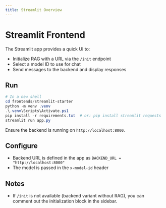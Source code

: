 ```yaml
---
title: Streamlit Overview
---
```


# Streamlit Frontend

The Streamlit app provides a quick UI to:

- Initialize RAG with a URL via the `/init` endpoint
- Select a model ID to use for chat
- Send messages to the backend and display responses

## Run

```powershell
# In a new shell
cd frontends/streamlit-starter
python -m venv .venv
.\.venv\Scripts\Activate.ps1
pip install -r requirements.txt  # or: pip install streamlit requests
streamlit run app.py
```

Ensure the backend is running on `http://localhost:8000`.

## Configure

- Backend URL is defined in the app as `BACKEND_URL = "http://localhost:8000"`
- The model is passed in the `x-model-id` header

## Notes

- If `/init` is not available (backend variant without RAG), you can comment out the initialization block in the sidebar.
